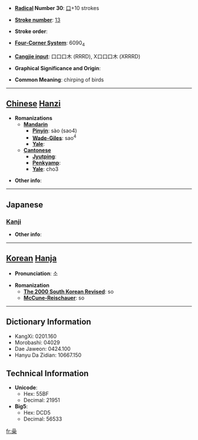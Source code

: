 * '''[[Wiktionary:Chinese radical index| Radical]] Number 30''': [[Wiktionary:Chinese radical index 口|口]]+10 strokes

* '''[[Wiktionary:Chinese total strokes index|Stroke number]]''': [[Wiktionary:Chinese total strokes index 13|13]]

* '''Stroke order''': 

* '''[[Wiktionary:Chinese four corner index|Four-Corner System]]''': 6090<sub>4</sub>

* '''[[Wiktionary:Chinese Cangjie index|Cangjie input]]''': 口口口木 (RRRD), X口口口木 (XRRRD)

* '''Graphical Significance and Origin''': 

* '''Common Meaning''': chirping of birds

----

== [[Chinese]] [[Hanzi]] ==

* '''Romanizations'''
** '''[[Mandarin]]'''
*** '''[[Pinyin]]''': sào (sao4)
*** '''[[Wade-Giles]]''': sao<sup>4</sup>
*** '''[[Yale]]''': 
** '''[[Cantonese]]'''
*** '''[[Jyutping]]''':
*** '''[[Penkyamp]]''': 
*** '''[[Yale]]''': cho3

* '''Other info''': 

----

==Japanese==
===[[Kanji]]===
{{kanji|on readings=[[そう]] (sō), [[しょう]] (shō)|kun readings=[[さわぐ]] (sawagu), [[かしましい]] (kashimashii), [[すき]] (suki)}}

* '''Other info''':  

----

== [[Korean]] [[Hanja]] ==

* '''Pronunciation''': 소

* '''Romanization'''
** '''[[The 2000 South Korean Revised Romanization|The 2000 South Korean Revised]]''': so
** '''[[McCune-Reischauer]]''': so

----

== Dictionary Information ==

* KangXi: 0201.160
* Morobashi: 04029
* Dae Jaweon: 0424.100
* Hanyu Da Zidian: 10667.150

== Technical Information ==

* '''Unicode''':
** Hex: 55BF
** Decimal: 21951
* '''Big5''':
** Hex: DCD5
** Decimal: 56533

[[fr:喿]]